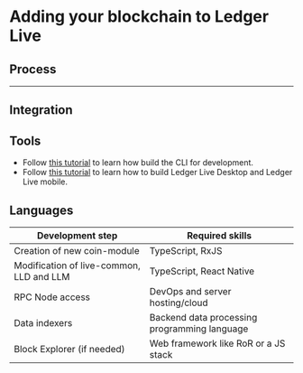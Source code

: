 # Adding your blockchain to Ledger Live

## Process

______

## Integration

## Tools

- Follow [this tutorial](./tutorials/build-cli) to learn how build the CLI for development.
- Follow [this tutorial](./tutorials/live-build) to learn how to build Ledger Live Desktop and Ledger Live mobile.

## Languages

| Development step   |  Required skills  |
|--------------------|-------------------|
| Creation of new coin-module | TypeScript, RxJS   |
| Modification of live-common, LLD and LLM | TypeScript, React Native  |
| RPC Node access  | DevOps and server hosting/cloud   |
| Data indexers  | Backend data processing programming language |
| Block Explorer (if needed) | Web framework like RoR or a JS stack |


